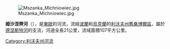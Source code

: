 [[Image:Mszanka_Michniowiec.jpg|right]]

'''姆沙涅齊河'''（{{lang-uk|Мшанець}}），是[[東歐|東歐]]的河流，流經[[波蘭|波蘭]]和[[烏克蘭|烏克蘭]]的[[利沃夫州|利沃夫州]][[舊桑博爾區|舊桑博爾區]]，屬於[[德涅斯特河|德涅斯特河]]的支流，河道全長21公里，流域面積107平方公里。

{{DEFAULTSORT:Мшанець (притока Дністра)}}
[[Category:利沃夫州河流|Category:利沃夫州河流]]


{{Ukraine-river-stub}}